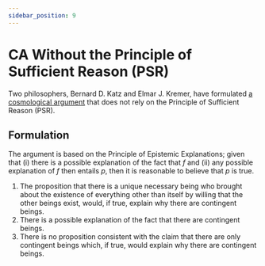 ```yaml
---
sidebar_position: 9
---
```


# CA Without the Principle of Sufficient Reason (PSR)

Two philosophers, Bernard D. Katz and Elmar J. Kremer, have formulated [a cosmological argument](https://place.asburyseminary.edu/cgi/viewcontent.cgi?article=1630&context=faithandphilosophy) that does not rely on the Principle of Sufficient Reason (PSR).

## Formulation

The argument is based on the Principle of Epistemic Explanations;
given that (i) there is a possible explanation of the fact that $f$ and (ii) any possible explanation of $f$ then entails $p$,
then it is reasonable to believe that $p$ is true.

1. The proposition that there is a unique necessary being who brought about the existence of everything other than itself by willing that the other beings exist, would, if true, explain why there are contingent beings.
2. There is a possible explanation of the fact that there are contingent beings.
3. There is no proposition consistent with the claim that there are only contingent beings which, if true, would explain why there are contingent beings.
